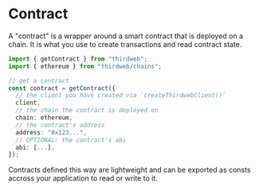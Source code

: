 # Contract

A "contract" is a wrapper around a smart contract that is deployed on a chain. It is what you use to create transactions and read contract state.

```ts
import { getContract } from "thirdweb";
import { ethereum } from "thirdweb/chains";

// get a contract
const contract = getContract({
  // the client you have created via `createThirdwebClient()`
  client,
  // the chain the contract is deployed on
  chain: ethereum,
  // the contract's address
  address: "0x123...",
  // OPTIONAL: the contract's abi
  abi: [...],
});
```

Contracts defined this way are lightweight and can be exported as consts accross your application to read or write to it.
